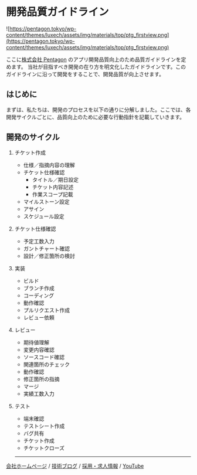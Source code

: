 # 開発品質ガイドライン

![https://pentagon.tokyo/wp-content/themes/luxech/assets/img/materials/top/ptg_firstview.png](https://pentagon.tokyo/wp-content/themes/luxech/assets/img/materials/top/ptg_firstview.png)

ここに[株式会社 Pentagon](https://pentagon.tokyo/) のアプリ開発品質向上のため品質ガイドラインを定めます。
当社が目指すべき開発の在り方を明文化したガイドラインです。このガイドラインに沿って開発をすることで、開発品質が向上させます。

## はじめに

まずは、私たちは、開発のプロセスを以下の通りに分解しました。ここでは、各開発サイクルごとに、品質向上のために必要な行動指針を記載していきます。

## 開発のサイクル

1. チケット作成

   - 仕様／指摘内容の理解
   - チケット仕様確認
     - タイトル／期日設定
     - チケット内容記述
     - 作業スコープ記載
   - マイルストーン設定
   - アサイン
   - スケジュール設定

2. チケット仕様確認

   - 予定工数入力
   - ガントチャート確認
   - 設計／修正箇所の検討

3. 実装

   - ビルド
   - ブランチ作成
   - コーディング
   - 動作確認
   - プルリクエスト作成
   - レビュー依頼

4. レビュー

   - 期待値理解
   - 変更内容確認
   - ソースコード確認
   - 関連箇所のチェック
   - 動作確認
   - 修正箇所の指摘
   - マージ
   - 実績工数入力

5. テスト

   - 端末確認
   - テストシート作成
   - バグ共有
   - チケット作成
   - チケットクローズ

   ***

[会社ホームページ](https://pentagon.tokyo/) /
[技術ブログ](https://blog.pentagon.tokyo/) /
[採用・求人情報](https://job.pentagon.tokyo/) /
[YouTube](https://www.youtube.com/@pentagon-tokyo/videos)
